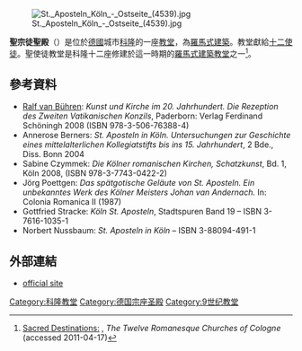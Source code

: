 {{expand|time=2014-12-21T17:59:01+00:00}}
[[File:St._Aposteln_Köln_-_Ostseite_(4539).jpg|thumb]]

'''聖宗徒聖殿'''（{{lang-de|Basilika St. Aposteln}}）是位於[[德國|德國]]城市[[科隆|科隆]]的一座[[教堂|教堂]]，為[[羅馬式建築|羅馬式建築]]。教堂獻給[[十二使徒|十二使徒]]。聖使徒教堂是科隆十二座修建於這一時期的[[羅馬式建築|羅馬式建築]][[教堂|教堂]]之一<ref>[http://www.sacred-destinations.com/germany/cologne-romanesque-churches.htm Sacred Destinations:] {{Wayback|url=http://www.sacred-destinations.com/germany/cologne-romanesque-churches.htm |date=20110609200627 }}, ''The Twelve Romanesque Churches of Cologne'' (accessed 2011-04-17)</ref>。
 
==參考資料== 
{{reflist}}
* [[Ralf_van_Bühren|Ralf van Bühren]]: ''Kunst und Kirche im 20. Jahrhundert. Die Rezeption des Zweiten Vatikanischen Konzils'', Paderborn: Verlag Ferdinand Schöningh 2008 (ISBN 978-3-506-76388-4)
* Annerose Berners: ''St. Aposteln in Köln. Untersuchungen zur Geschichte eines mittelalterlichen Kollegiatstifts bis ins 15. Jahrhundert'', 2 Bde., Diss. Bonn 2004
* Sabine Czymmek: ''Die Kölner romanischen Kirchen, Schatzkunst'', Bd. 1, Köln 2008, (ISBN 978-3-7743-0422-2)
* Jörg Poettgen: ''Das spätgotische Geläute von St. Aposteln. Ein unbekanntes Werk des Kölner Meisters Johan van Andernach.'' In: Colonia Romanica II (1987) 
* Gottfried Stracke: ''Köln St. Aposteln'', Stadtspuren Band 19 – ISBN 3-7616-1035-1
* Norbert Nussbaum: ''St. Aposteln in Köln'' – ISBN 3-88094-491-1

== 外部連結 ==
{{commonscat-inline|St. Aposteln (Köln)}} 
* [http://gemeinden.erzbistum-koeln.de/st_aposteln/ official site] {{Wayback|url=http://gemeinden.erzbistum-koeln.de/st_aposteln/ |date=20120321092848 }}

{{coord|50|56|11.90|N|6|56|42.00|E|region:DE-NW_type:landmark|display=title}}

[[Category:科隆教堂|Category:科隆教堂]]
[[Category:德国宗座圣殿|Category:德国宗座圣殿]]
[[Category:9世纪教堂|Category:9世纪教堂]]
